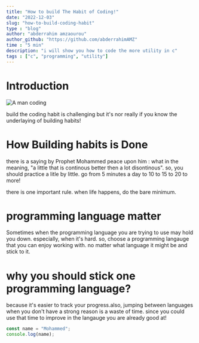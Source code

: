 ```yaml
---
title: "How to build The Habit of Coding!"
date: "2022-12-03"
slug: "how-to-build-coding-habit"
type : "blog"
author: "abderrahim amzaourou"
author_github: "https://github.com/abderrahimAMZ"
time : "5 min"
description: "i will show you how to code the more utility in c"
tags : ["c", "programming", "utility"]
---
```



# Introduction

![A man coding]("../images/how-to-build-coding-habit-image-1")

build the coding habit is challenging but it's nor really if you know the underlaying of building habits!

# How Building habits is Done

there is a saying by Prophet Mohammed peace upon him :
what in the meaning, "a little that is continous better then a lot disontinous".
so, you should practice a litle by little. go from 5 minutes a day to 10 to 15 to 20 to more!

there is one important rule. when life happens, do the bare minimum.

# programming language matter

Sometimes when the programming language you are trying to use may hold you down. especially, when it's hard.
so, choose a programming langauge that you can enjoy working with. no matter what language it might be and stick to it.

# why you should stick one programming language?

because it's easier to track your progress.also, jumping between languages when you don't have a strong reason is a waste of time. since you could use that time to improve in the langauge you are already good at!

```javascript
const name = "Mohammed";
console.log(name);
```
